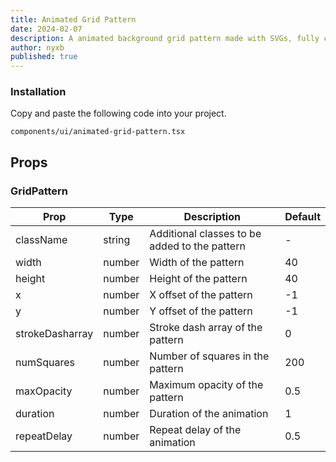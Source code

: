 ```yaml
---
title: Animated Grid Pattern
date: 2024-02-07
description: A animated background grid pattern made with SVGs, fully customizable using Tailwind CSS.
author: nyxb
published: true
---
```


<ComponentPreview name="animated-grid-pattern-demo" />

<Steps>

### Installation

Copy and paste the following code into your project.

```text
components/ui/animated-grid-pattern.tsx
```

<ComponentSource name="animated-grid-pattern" />

</Steps>

## Props

### GridPattern

| Prop            | Type   | Description                                   | Default |
| --------------- | ------ | --------------------------------------------- | ------- |
| className       | string | Additional classes to be added to the pattern | -       |
| width           | number | Width of the pattern                          | 40      |
| height          | number | Height of the pattern                         | 40      |
| x               | number | X offset of the pattern                       | -1      |
| y               | number | Y offset of the pattern                       | -1      |
| strokeDasharray | number | Stroke dash array of the pattern              | 0       |
| numSquares      | number | Number of squares in the pattern              | 200     |
| maxOpacity      | number | Maximum opacity of the pattern                | 0.5     |
| duration        | number | Duration of the animation                     | 1       |
| repeatDelay     | number | Repeat delay of the animation                 | 0.5     |
